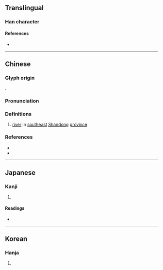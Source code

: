 {{character info/new}}
==Translingual==

===Han character===
{{Han char|rn=85|rad=水|as=04|sn=7|four=32121|canj=EHML|ids=⿰氵斤}}

====References====
* {{Han ref|kx=0609.120|dkj=17183|dj=1002.090|hdz=31567.050|uh=6C82|ud=27778|bh=A85E|bd=43102}}

----

==Chinese==
{{zh-forms}}

===Glyph origin===
{{Han etym}}
{{Han compound|水|斤|c1=s|c2=p|t1=river|ls=psc}}.

===Pronunciation===
{{zh-pron
|m=yí
|c=ji4
|mn=kî
|mc=y
|oc=y
|ma=
|cat=pn
}}

===Definitions===
{{zh-hanzi}}

# [[river]] in [[southeast]] [[Shandong]] [[province]]

===References===
* {{R:yue:jyut.net}}
* {{R:yue:Hanzi}}

----

==Japanese==

===Kanji===
{{ja-kanji|grade=|rs=水04}}

# {{defn|lang=ja|sort=水04}}

====Readings====
* {{ja-readings
|goon=げ, ごん
|kanon=ぎ, ぎん
|kanyoon=き
|kun=ほとり, ふち
}}

----

==Korean==

===Hanja===
{{ko-hanja|hangeul=기|eumhun=|rv=gi|mr=ki|y=ki}}

# {{defn|lang=ko|sort=水04}}